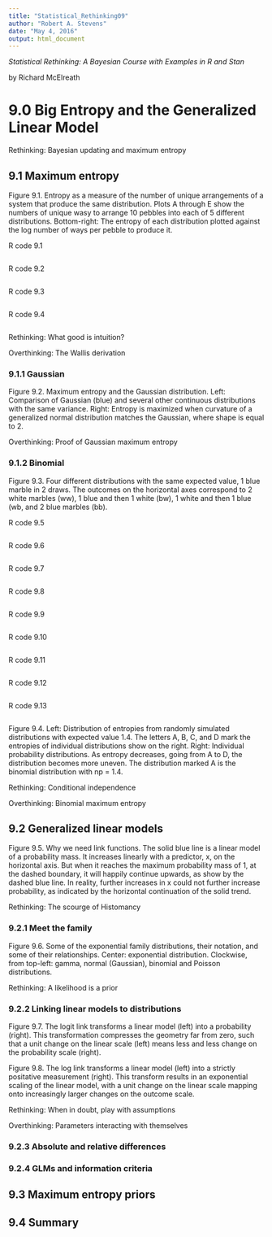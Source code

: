 ```yaml
---
title: "Statistical_Rethinking09"
author: "Robert A. Stevens"
date: "May 4, 2016"
output: html_document
---
```


*Statistical Rethinking: A Bayesian Course with Examples in R and Stan*

by Richard McElreath

# 9.0 Big Entropy and the Generalized Linear Model  

Rethinking: Bayesian updating and maximum entropy

## 9.1 Maximum entropy  

Figure 9.1. Entropy as a measure of the number of unique arrangements of a system that produce the same distribution. Plots A through E show the numbers of unique wasy to arrange 10 pebbles into each of 5 different distributions. Bottom-right: The entropy of each distribution plotted against the log number of ways per pebble to produce it.

R code 9.1
```r

```

R code 9.2
```r

```

R code 9.3
```r

```

R code 9.4
```r

```

Rethinking: What good is intuition?

Overthinking: The Wallis derivation

### 9.1.1 Gaussian

Figure 9.2. Maximum entropy and the Gaussian distribution. Left: Comparison of Gaussian (blue) and several other continuous distributions with the same variance. Right: Entropy is maximized when curvature of a generalized normal distribution matches the Gaussian, where shape is equal to 2.

Overthinking: Proof of Gaussian maximum entropy

### 9.1.2 Binomial

Figure 9.3. Four different distributions with the same expected value, 1 blue marble in 2 draws. The outcomes on the horizontal axes correspond to 2 white marbles (ww), 1 blue and then 1 white (bw), 1 white and then 1 blue (wb, and 2 blue marbles (bb).

R code 9.5
```r

```

R code 9.6
```r

```

R code 9.7
```r

```

R code 9.8
```r

```

R code 9.9
```r

```

R code 9.10
```r

```

R code 9.11
```r

```

R code 9.12
```r

```

R code 9.13
```r

```

Figure 9.4. Left: Distribution of entropies from randomly simulated distributions with expected value 1.4. The letters A, B, C, and D mark the entropies of individual distributions show on the right. Right: Individual probability distributions. As entropy decreases, going from A to D, the distribution becomes more uneven. The distribution marked A is the binomial distribution with np = 1.4.

Rethinking: Conditional independence

Overthinking: Binomial maximum entropy

## 9.2 Generalized linear models  

Figure 9.5. Why we need link functions. The solid blue line is a linear model of a probability mass. It increases linearly with a predictor, x, on the horizontal axis. But when it reaches the maximum probability mass of 1, at the dashed boundary, it will happily continue upwards, as show by the dashed blue line. In reality, further increases in x could not further increase probability, as indicated by the horizontal continuation of the solid trend.

Rethinking: The scourge of Histomancy

### 9.2.1 Meet the family

Figure 9.6. Some of the exponential family distributions, their notation, and some of their relationships. Center: exponential distribution. Clockwise, from top-left: gamma, normal (Gaussian), binomial and Poisson distributions.

Rethinking: A likelihood is a prior

### 9.2.2 Linking linear models to distributions

Figure 9.7. The logit link transforms a linear model (left) into a probability (right). This transformation compresses the geometry far from zero, such that a unit change on the linear scale (left) means less and less change on the probability scale (right).

Figure 9.8. The log link transforms a linear model (left) into a strictly positative measurement (right). This transform results in an exponential scaling of the linear model, with a unit change on the linear scale mapping onto increasingly larger changes on the outcome scale.

Rethinking: When in doubt, play with assumptions

Overthinking: Parameters interacting with themselves

### 9.2.3 Absolute and relative differences

### 9.2.4 GLMs and information criteria

## 9.3 Maximum entropy priors  

## 9.4 Summary  
